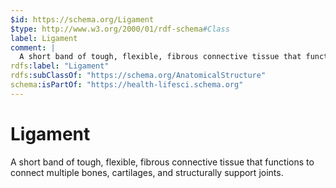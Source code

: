 ```yaml
---
$id: https://schema.org/Ligament
$type: http://www.w3.org/2000/01/rdf-schema#Class
label: Ligament
comment: |
  A short band of tough, flexible, fibrous connective tissue that functions to connect multiple bones, cartilages, and structurally support joints.
rdfs:label: "Ligament"
rdfs:subClassOf: "https://schema.org/AnatomicalStructure"
schema:isPartOf: "https://health-lifesci.schema.org"
---
```


# Ligament

A short band of tough, flexible, fibrous connective tissue that functions to connect multiple bones, cartilages, and structurally support joints.

